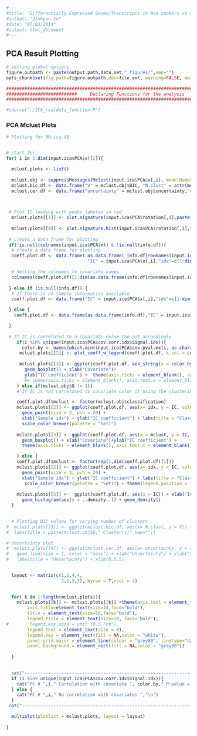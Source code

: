 
```r
#---
#title: "Differentially Expressed Genes/Transcripts in Non-smokers vs Smokers vs COPD-Smokers"
#author: "Jinhyun Ju"
#date: "07/03/2014"
#output: html_document
#---
```

## PCA Result Plotting


```r
# setting global options 
figure.outpath <- paste(output.path,data.set,"_figures/",sep="")
opts_chunk$set(fig.path=figure.outpath,dev=file.ext, warning=FALSE, message=FALSE)
```


```r
########################################################################################################
###########################     Declaring Functions for the analysis     ###############################
########################################################################################################

#source("./ICA_realdata_function.R")


```


### PCA Mclust Plots

```r
# Plotting for NH.ica.45


# start for 
for( i in 1:dim(input.ica$PCA$x)[2]){

  mclust.plots <- list()
 
  mclust.obj <- suppressMessages(Mclust(input.ica$PCA$x[,i], modelNames = "V"))
  mclust.bic.df <- data.frame("V" = mclust.obj$BIC, "N.clust" = attr(mclust.obj$BIC,"G"))
  mclust.cer.df <- data.frame("uncertainty" = mclust.obj$uncertainty,"data" = mclust.obj$data )

  

 # Plot IC loading with peaks labeled in red
  mclust.plots[[1]] <- plot.signature(input.ica$PCA$rotation[,i],paste(data.set,"_PC#_",i,sep =""))
  
  mclust.plots[[4]] <- plot.signature.hist(input.ica$PCA$rotation[,i],"Gene Weight Histogram")
 
 # create a data frame for plotting
 if(!is.null(colnames(input.ica$PCA$x)) & !is.null(info.df)){
  # create a data frame for plotting
  coeff.plot.df <- data.frame( as.data.frame( info.df[rownames(input.ica$PCA$x),]) ,
                               "IC" = input.ica$PCA$x[,i],"idx"=c(1:dim(input.ica$PCA$x)[1]) )

  # Setting the colnames to covariate names
  colnames(coeff.plot.df)[1:dim(as.data.frame(info.df[rownames(input.ica$x),]))[2]] <- colnames(info.df) 
  
 } else if (is.null(info.df)) {
  # If there is no sample information available
  coeff.plot.df <- data.frame("IC" = input.ica$PCA$x[,i],"idx"=c(1:dim(input.ica$PCA$x)[1]))

 } else {
   coeff.plot.df <- data.frame(as.data.frame(info.df),"IC" = input.ica$PCA$x[,i],"idx"=c(1:dim(input.ica$PCA$x)[1]))

 }
  
 # If IC is correlated to a covariate color the pot accordingly
    if(i %in% unique(input.ica$PCA$cov.corr.idx$Signal.idx)){
      color.by <- names(which.min(input.ica$PCA$cov.pval.mx[i, as.character(input.ica$PCA$cov.corr.idx$Covariate.Name[which(input.ica$PCA$cov.corr.idx$Signal.idx == i)])]))
     mclust.plots[[2]] <- plot_coeff_w_legend(coeff.plot.df, k.col = color.by,plot.title = paste("Covariate = ",color.by,sep="")) + theme(legend.position ="none")
     
     mclust.plots[[3]] <- ggplot(coeff.plot.df, aes_string(x = color.by, y = "IC", color = color.by)) + 
       geom_boxplot() + xlab("Covariate")+
       ylab("IC coefficient") +  theme(axis.ticks = element_blank(), axis.text.x = element_blank())+ylab("")
       #+ theme(axis.ticks = element_blank(), axis.text.x = element_blank())
    } else if(mclust.obj$G != 1){
    # If IC is not correlated to covariate color it using the clustering information obtained from mclust

    coeff.plot.df$mclust <- factor(mclust.obj$classification)
    mclust.plots[[2]] <- ggplot(coeff.plot.df, aes(x= idx, y = IC, color = mclust)) + 
      geom_point(size = 3, pch = 20) + 
      xlab("Sample idx") + ylab("IC coefficient") + labs(title = "Classification by Mclust") + 
      scale_color_brewer(palette = "Set1") 
    
    mclust.plots[[3]] <- ggplot(coeff.plot.df, aes(x = mclust, y = IC, color = mclust)) + 
      geom_boxplot() + xlab("Covariate")+ylab("IC coefficient") +  
      theme(axis.ticks = element_blank(), axis.text.x = element_blank())+ylab("")

    } else {
    coeff.plot.df$mclust <- factor(rep(1,dim(coeff.plot.df)[1]))
    mclust.plots[[2]] <- ggplot(coeff.plot.df, aes(x= idx, y = IC, color = mclust)) + 
      geom_point(size = 3, pch = 20) + 
      xlab("Sample idx") + ylab("IC coefficient") + labs(title = "Classification by Mclust") + 
       scale_color_brewer(palette = "Set1") + theme(legend.position = "none")
    
    mclust.plots[[3]] <-  ggplot(coeff.plot.df, aes(x = IC)) + xlab("IC Coefficients") + ylab("")+
      geom_histogram(aes(y = ..density..)) + geom_density()
  }
  

  # Plotting BIC values for varying number of clusters
#  mclust.plots[[3]] <- ggplot(mclust.bic.df, aes(x= N.clust, y = V)) + geom_point(size = 3, pch = 20) + geom_line(size = 1, color = "navy") + xlab("Number of Clusters") + ylab("BIC") + 
#  labs(title = paste(mclust.obj$G," Cluster(s)",sep="")) 

# Uncertainty plot
#  mclust.plots[[4]] <- ggplot(mclust.cer.df, aes(x= uncertainty, y = data)) + geom_point(size = 3, pch = 20) +
#   geom_line(size = 1, color = "navy") + xlab("Uncertainty") + ylab("IC coefficient") + 
#   labs(title = "Uncertainty") + xlim(0,0.5)
 

  layout <- matrix(c(1,1,4,4,
                     2,2,3,3), byrow = T,ncol = 4)

  
  for( k in 1:length(mclust.plots)){
    mclust.plots[[k]] <- mclust.plots[[k]] +theme(axis.text = element_text(size=12), 
        axis.title=element_text(size=14,face="bold"), 
        title = element_text(size=16,face="bold"),
        legend.title = element_text(size=10, face="bold"),
#        legend.key.size = unit (0.5,"cm"), 
        legend.text = element_text(size = 8),
        legend.key = element_rect(fill = NA,color = "white"),
        panel.grid.major = element_line(colour = "grey80", linetype="dashed"),
        panel.background = element_rect(fill = NA,color = "grey80")) 
    
  }

  
  cat("-------------------------------------------------------------------------------------------------------------------","\n")
  if (i %in% unique(input.ica$PCA$cov.corr.idx$Signal.idx)){
    cat("PC # ",i," Correlation with covariate ", color.by," P-value = ",input.ica$PCA$cov.pval.mx[i,color.by],"\n")    
  } else {
    cat("PC # ",i," No correlation with covariates ","\n")
  }
 cat("-------------------------------------------------------------------------------------------------------------------","\n")

  multiplot(plotlist = mclust.plots, layout = layout)
  
}

```

